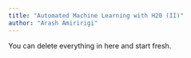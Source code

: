 ```yaml
---
title: "Automated Machine Learning with H20 (II)"
author: "Arash Amiririgi"
---
```


::: callout-note
You can delete everything in here and start fresh.
:::